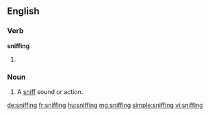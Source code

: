 ==English==
{{wikipedia}}
===Verb===
'''sniffing'''

# {{present participle of|sniff|lang=en}}

===Noun===
{{en-noun}}

# A [[sniff]] sound or action.

[[de:sniffing]]
[[fr:sniffing]]
[[hu:sniffing]]
[[mg:sniffing]]
[[simple:sniffing]]
[[vi:sniffing]]